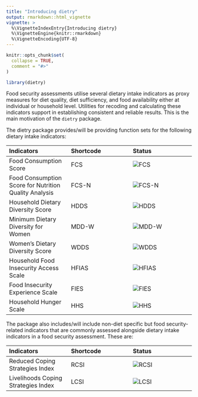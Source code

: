 ```yaml
---
title: "Introducing dietry"
output: rmarkdown::html_vignette
vignette: >
  %\VignetteIndexEntry{Introducing dietry}
  %\VignetteEngine{knitr::rmarkdown}
  %\VignetteEncoding{UTF-8}
---
```


```r
knitr::opts_chunk$set(
  collapse = TRUE,
  comment = "#>"
)
```

```r
library(dietry)
```

Food security assessments utilise several dietary intake indicators as proxy measures for diet quality, diet sufficiency, and food availability either at individual or household level. Utilities for recoding and calculating these indicators support in establishing consistent and reliable results. This is the main motivation of the `dietry` package.

The dietry package provides/will be providing function sets for the following dietary intake indicators:

**Indicators** | **Shortcode** | **Status**
:--- | :--- | :---
Food Consumption Score | FCS | ![FCS](https://img.shields.io/badge/status-available-green?style=for-the-badge)
Food Consumption Score for Nutrition Quality Analysis | FCS-N | ![FCS-N](https://img.shields.io/badge/status-in_process-yellow?style=for-the-badge)
Household Dietary Diversity Score | HDDS | ![HDDS](https://img.shields.io/badge/status-in_process-yellow?style=for-the-badge)
Minimum Dietary Diversity for Women | MDD-W | ![MDD-W](https://img.shields.io/badge/status-in_process-yellow?style=for-the-badge)
Women's Dietary Diversity Score | WDDS | ![WDDS](https://img.shields.io/badge/status-in_process-yellow?style=for-the-badge)
Household Food Insecurity Access Scale | HFIAS | ![HFIAS](https://img.shields.io/badge/status-planned-lightgrey?style=for-the-badge)
Food Insecurity Experience Scale | FIES | ![FIES](https://img.shields.io/badge/status-planned-lightgrey?style=for-the-badge)
Household Hunger Scale | HHS | ![HHS](https://img.shields.io/badge/status-in_process-yellow?style=for-the-badge)

The package also includes/will include non-diet specific but food security-related indicators that are commonly assessed alongside dietary intake indicators in a food security assessment. These are:

**Indicators** | **Shortcode** | **Status**
:--- | :--- | :---
Reduced Coping Strategies Index | RCSI | ![RCSI](https://img.shields.io/badge/status-planned-lightgrey?style=for-the-badge)
Livelihoods Coping Strategies Index | LCSI | ![LCSI](https://img.shields.io/badge/status-planned-lightgrey?style=for-the-badge)